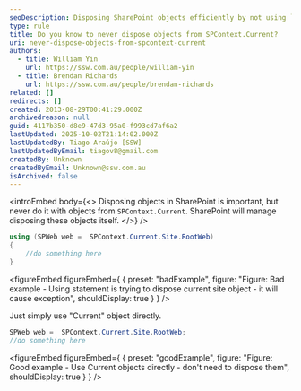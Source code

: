 ```yaml
---
seoDescription: Disposing SharePoint objects efficiently by not using `SPContext.Current` objects that SharePoint manages itself.
type: rule
title: Do you know to never dispose objects from SPContext.Current?
uri: never-dispose-objects-from-spcontext-current
authors:
  - title: William Yin
    url: https://ssw.com.au/people/william-yin
  - title: Brendan Richards
    url: https://ssw.com.au/people/brendan-richards
related: []
redirects: []
created: 2013-08-29T00:41:29.000Z
archivedreason: null
guid: 4117b350-d8e9-47d3-95a0-f993cd7af6a2
lastUpdated: 2025-10-02T21:14:02.000Z
lastUpdatedBy: Tiago Araújo [SSW]
lastUpdatedByEmail: tiagov8@gmail.com
createdBy: Unknown
createdByEmail: Unknown@ssw.com.au
isArchived: false
---
```


<introEmbed
  body={<>
Disposing objects in SharePoint is important, but never do it with objects from `SPContext.Current`. SharePoint will manage disposing these objects itself.
  </>}
/>
```csharp
using (SPWeb web =  SPContext.Current.Site.RootWeb)
{
    //do something here
}
```

<figureEmbed figureEmbed={ {
  preset: "badExample",
  figure: "Figure: Bad example - Using statement is trying to dispose current site object - it will cause exception",
  shouldDisplay: true
} } />


Just simply use "Current" object directly.

```csharp
SPWeb web =  SPContext.Current.Site.RootWeb;
//do something here
```

<figureEmbed figureEmbed={ {
  preset: "goodExample",
  figure: "Figure: Good example - Use Current objects directly - don't need to dispose them",
  shouldDisplay: true
} } />
